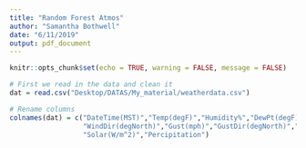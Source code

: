 ```yaml
---
title: "Random Forest Atmos"
author: "Samantha Bothwell"
date: "6/11/2019"
output: pdf_document
---
```


```r
knitr::opts_chunk$set(echo = TRUE, warning = FALSE, message = FALSE)
```


```r
# First we read in the data and clean it
dat = read.csv("Desktop/DATAS/My_material/weatherdata.csv")

# Rename columns
colnames(dat) = c("DateTime(MST)","Temp(degF)","Humidity%","DewPt(degF)","Wind(mph)",
                  "WindDir(degNorth)","Gust(mph)","GustDir(degNorth)","Pressure(Hg)",
                  "Solar(W/m^2)","Percipitation")
```





